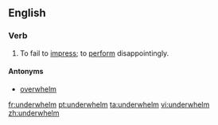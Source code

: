 ==English==

===Verb===
{{en-verb}}

# To fail to [[impress]]; to [[perform]] disappointingly.

====Antonyms====
* [[overwhelm]]

[[fr:underwhelm]]
[[pt:underwhelm]]
[[ta:underwhelm]]
[[vi:underwhelm]]
[[zh:underwhelm]]